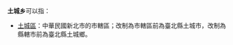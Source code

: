 '''土城乡'''可以指：
{{PRC admin/disambig|21/02/81/203/000|42/05/04/202/000|50/02/38/245/000|51/05/25/205/000}}
*[[土城區|土城區]]：中華民國新北市的市轄區；改制為市轄區前為臺北縣土城市，改制為縣轄市前為臺北縣土城鄉。
{{disambig|cat=三字中国乡名消歧义}}